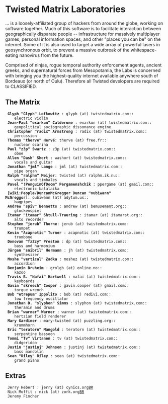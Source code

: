 = Twisted Matrix Laboratories =
... is a loosely-affiliated group of hackers from around the globe, working on software together. Much of this software is to facilitate interaction between geographically disparate people -- infrastructure for massively multiplayer games, personal information spaces, and other "places you can be" on the internet. Some of it is also used to target a wide array of powerful lasers in geosynchronous orbit, to prevent a massive outbreak of the whitespace-eating nanovirus from the future.

Comprised of ninjas, rogue temporal authority enforcement agents, ancient greeks, and supernatural forces from Mesopotamia, the Labs is concerned with bringing you the highest-quality internet available anywhere south of Bordeaux (or north of Oulu). Therefore all Twisted developers are required to CLASSIFIED.

== The Matrix ==

  '''Glyph "Glyph" Lefkowitz''' : glyph (at) twistedmatrix.com::
     electric violin
  '''Jean-Paul "exarkun" Calderone''' : exarkun (at) twistedmatrix.com::
     geopolitical sociographic dissonance engine
  '''Christopher "radix" Armstrong''' : radix (at) twistedmatrix.com::
     percussion
  '''Thomas "therve" Hervé''': therve (at) free.fr::
     nuclear ocarina
  '''Paul "z3p" Swartz''' : z3p (at) twistedmatrix.com::
     oboe
  '''Allen "Dash" Short''' : washort (at) twistedmatrix.com::
     vocals and guitar
  '''Jonathan "jml" Lange''' : jml (at) twistedmatrix.com::
     pipe organ
  '''Ralph "ralphm" Meijer''': twisted (at) ralphm.ik.nu::
     vocals and timbales
  '''Pavel "!PenguinOfDoom" Pergamenshchik''' : ppergame (at) gmail.com::
     electronic balalaika
  '''[wiki:People/DuncanMcGreggor Duncan "oubiwann" McGreggor]''': oubiwann (at) adytum.us::
     bagpipes
  '''Andrew "spiv" Bennetts''' : andrew (at) bemusement.org::
     glockenspiel
  '''Itamar "itamar" Shtull-Trauring''' : itamar (at) itamarst.org::
     alto recorder
  '''Stephen "jerub" Thorne''': jerub (at) twistedmatrix.com::
     trumpet
  '''Kevin "Acapnotic" Turner''' : acapnotic (at) twistedmatrix.com::
     trombone
  '''Donovan "fzZzy" Preston''' : dp (at) twistedmatrix.com::
     bass and harmonium
  '''Jürgen "snibril" Hermann''' : jh (at) twistedmatrix.com::
     synthesizer
  '''Moshe "vertical" Zadka''' : moshez (at) twistedmatrix.com::
     accordion
  '''Benjamin Bruheim''' : grolgh (at) online.no::
     kazoo
  '''Travis B. "Nafai" Hartwell''' : nafai (at) twistedmatrix.com::
     keyboards
  '''Gavin "skreech" Cooper''' : gavin.cooper (at) gmail.com::
     torque wrench
  '''Bob "etrepum" Ippolito''' : bob (at) redivi.com::
     low frequency oscillator
  '''Jonathan D. "slyphon" Simms''' : slyphon (at) twistedmatrix.com::
     theramin and drums
  '''Brian "warner" Warner''' : warner (at) twistedmatrix.com::
     hertzian field renderer
  '''Mary Gardiner''' : mary-twisted (at) puzzling.org::
     krummhorn
  '''Eric "teratorn" Mangold''' : teratorn (at) twistedmatrix.com::
     serpentine bassoon
  '''Tommi "Tv" Virtanen''' : tv (at) twistedmatrix.com::
     didgeridoo
  '''Justin "justinj" Johnson''' : justinj (at) twistedmatrix.com::
     bass mandolin
  '''Sean "Riley" Riley''' : sean (at) twistedmatrix.com::
     grand piano

== Extras ==

  Jerry Hebert : jerry (at) cynics.org[[BR]]
  Nick Moffit : nick (at) zork.org[[BR]]
  Jeremy Fincher